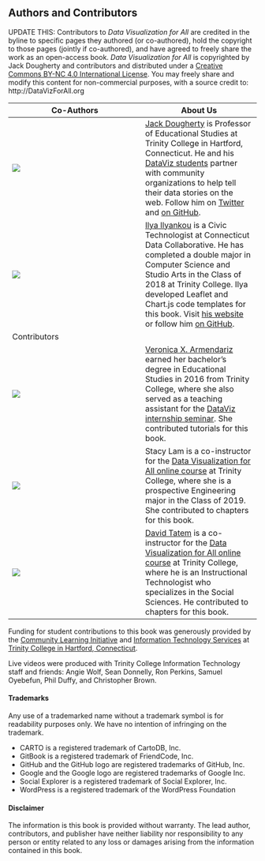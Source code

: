 ## Authors and Contributors {#authors}

UPDATE THIS: Contributors to *Data Visualization for All* are credited in the byline to specific pages they authored (or co-authored), hold the copyright to those pages (jointly if co-authored), and have agreed to freely share the work as an open-access book. *Data Visualization for All* is copyrighted by Jack Dougherty and contributors and distributed under a [Creative Commons BY-NC 4.0 International License](http://creativecommons.org/licenses/by-nc/4.0/). You may freely share and modify this content for non-commercial purposes, with a source credit to: http://DataVizForAll.org

| Co-Authors      | About Us      |
| --------------- | ------------- |
| ![](images/0-introduction/DoughertyJack-96.jpg) | [Jack Dougherty](http://bit.ly/jackdougherty) is Professor of Educational Studies at Trinity College in Hartford, Connecticut. He and his [DataViz students](http://commons.trincoll.edu/dataviz) partner with community organizations to help tell their data stories on the web. Follow him on [Twitter](https://twitter.com/doughertyjack) and [on GitHub](https://github/com/jackdougherty).|
| ![](images/0-introduction/IlyankouIlya-96.jpg) | [Ilya Ilyankou](https://www.linkedin.com/in/ilya-ilyankou-a64675ab) is a Civic Technologist at Connecticut Data Collaborative. He has completed a double major in Computer Science and Studio Arts in the Class of 2018 at Trinity College. Ilya developed Leaflet and Chart.js code templates for this book. Visit [his website](http://ilyankou.com) or follow him [on GitHub](https://github.com/ilyankou).|   
| Contributors    |                |
| ![](images/0-introduction/ArmendarizVeronica-96.jpg) | [Veronica X. Armendariz](https://www.linkedin.com/in/veronica-armendariz-4b814899) earned her bachelor's degree in Educational Studies in 2016 from Trinity College, where she also served as a teaching assistant for the [DataViz internship seminar](http://commons.trincoll.edu/dataviz). She contributed tutorials for this book. |
| ![](images/0-introduction/LamStacy-96.jpg) | Stacy Lam is a co-instructor for the [Data Visualization for All online course](http://www.datavizforall.org/enroll) at Trinity College, where she is a prospective Engineering major in the Class of 2019. She contributed to chapters for this book.|
| ![](images/0-introduction/TatemDavid-96.jpg) | [David Tatem](http://www.trincoll.edu/LITC/its/about/Pages/Learn.aspx) is a co-instructor for the [Data Visualization for All online course](http://www.datavizforall.org/enroll) at Trinity College, where he is an Instructional Technologist who specializes in the Social Sciences. He contributed to chapters for this book.|

Funding for student contributions to this book was generously provided by the [Community Learning Initiative](https://cher.trincoll.edu/community-learning/) and [Information Technology Services](https://www.trincoll.edu/LITC/its/) at [Trinity College in Hartford, Connecticut](http://www.trincoll.edu).

Live videos were produced with Trinity College Information Technology staff and friends: Angie Wolf, Sean Donnelly, Ron Perkins, Samuel Oyebefun, Phil Duffy, and Christopher Brown.

#### Trademarks {-}
Any use of a trademarked name without a trademark symbol is for readability purposes only. We have no intention of infringing on the trademark.

- CARTO is a registered trademark of CartoDB, Inc.
- GitBook is a registered trademark of FriendCode, Inc.
- GitHub and the GitHub logo are registered trademarks of GitHub, Inc.
- Google and the Google logo are registered trademarks of Google Inc.
- Social Explorer is a registered trademark of Social Explorer, Inc.
- WordPress is a registered trademark of the WordPress Foundation

#### Disclaimer {-}
The information is this book is provided without warranty. The lead author, contributors, and publisher have neither liability nor responsibility to any person or entity related to any loss or damages arising from the information contained in this book.
